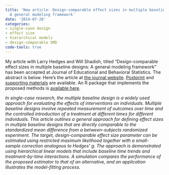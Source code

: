 ```yaml
---
title: 'New article: Design-comparable effect sizes in multiple baseline designs:
  A general modeling framework'
date: '2014-07-20'
categories:
- single-case design
- effect size
- hierarchical models
- design-comparable SMD
code-tools: true
---
```


My article with Larry Hedges and Will Shadish, titled "Design-comparable effect sizes in multiple baseline designs: A general modeling framework" has been accepted at Journal of Educational and Behavioral Statistics. The abstract is below. Here's the article at [the journal website](http://doi.org/10.3102/1076998614547577). [Postprint](/files/Effect-sizes-in-multiple-baseline-designs-JEBS.pdf) and [supporting materials](/files/Effect-sizes-in-multiple-baseline-designs-Simulation-results.pdf) are available. An R package that implements the proposed methods is [available here](/posts/getting-started-with-scdhlm/).

_In single-case research, the multiple baseline design is a widely used approach for evaluating the effects of interventions on individuals. Multiple baseline designs involve repeated measurement of outcomes over time and the controlled introduction of a treatment at different times for different individuals. This article outlines a general approach for defining effect sizes in multiple baseline designs that are directly comparable to the standardized mean difference from a between-subjects randomized experiment. The target, design-comparable effect size parameter can be estimated using restricted maximum likelihood together with a small-sample correction analogous to Hedges’ g. The approach is demonstrated using hierarchical linear models that include baseline time trends and treatment-by-time interactions. A simulation compares the performance of the proposed estimator to that of an alternative, and an application illustrates the model-fitting process._
